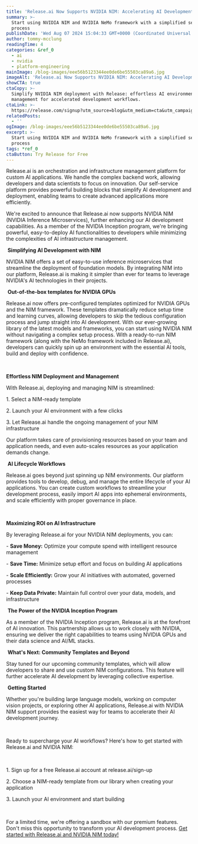 ```yaml
---
title: 'Release.ai Now Supports NVIDIA NIM: Accelerating AI Development and Deployment'
summary: >-
  Start using NVIDIA NIM and NVIDIA NeMo framework with a simplified setup
  process
publishDate: 'Wed Aug 07 2024 15:04:33 GMT+0000 (Coordinated Universal Time)'
author: tommy-mcclung
readingTime: 4
categories: &ref_0
  - ai
  - nvidia
  - platform-engineering
mainImage: /blog-images/eee56b5123344ee0de6be55503ca89a6.jpg
imageAlt: 'Release.ai Now Supports NVIDIA NIM: Accelerating AI Development and Deployment'
showCTA: true
ctaCopy: >-
  Simplify NVIDIA NIM deployment with Release: effortless AI environment
  management for accelerated development workflows.
ctaLink: >-
  https://release.com/signup?utm_source=blog&utm_medium=cta&utm_campaign=blog-cta&utm_content=release-ai-now-supports-nvidia-nim-accelerating-ai-development-and-deployment
relatedPosts:
  - ''
ogImage: /blog-images/eee56b5123344ee0de6be55503ca89a6.jpg
excerpt: >-
  Start using NVIDIA NIM and NVIDIA NeMo framework with a simplified setup
  process
tags: *ref_0
ctaButton: Try Release for Free
---
```


Release.ai is an orchestration and infrastructure management platform for custom AI applications. We handle the complex backend work, allowing developers and data scientists to focus on innovation. Our self-service platform provides powerful building blocks that simplify AI development and deployment, enabling teams to create advanced applications more efficiently.

We're excited to announce that Release.ai now supports NVIDIA NIM (NVIDIA Inference Microservices), further enhancing our AI development capabilities. As a member of the NVIDIA Inception program, we're bringing powerful, easy-to-deploy AI functionalities to developers while minimizing the complexities of AI infrastructure management.

‍
**Simplifying AI Development with NIM**

NVIDIA NIM offers a set of easy-to-use inference microservices that streamline the deployment of foundation models. By integrating NIM into our platform, Release.ai is making it simpler than ever for teams to leverage NVIDIA's AI technologies in their projects.

‍
**Out-of-the-box templates for NVIDIA GPUs**

Release.ai now offers pre-configured templates optimized for NVIDIA GPUs and the NIM framework. These templates dramatically reduce setup time and learning curves, allowing developers to skip the tedious configuration process and jump straight into AI development. With our ever-growing library of the latest models and frameworks, you can start using NVIDIA NIM without navigating a complex setup process. With a ready-to-run NIM framework (along with the NeMo framework included in Release.ai), developers can quickly spin up an environment with the essential AI tools, build and deploy with confidence.

‍

‍**Effortless NIM Deployment and Management**

With Release.ai, deploying and managing NIM is streamlined:

1\. Select a NIM-ready template

2\. Launch your AI environment with a few clicks

3\. Let Release.ai handle the ongoing management of your NIM infrastructure

Our platform takes care of provisioning resources based on your team and application needs, and even auto-scales resources as your application demands change.

‍
**AI Lifecycle Workflows**

Release.ai goes beyond just spinning up NIM environments. Our platform provides tools to develop, debug, and manage the entire lifecycle of your AI applications. You can create custom workflows to streamline your development process, easily import AI apps into ephemeral environments, and scale efficiently with proper governance in place.

‍

‍**Maximizing ROI on AI Infrastructure**

By leveraging Release.ai for your NVIDIA NIM deployments, you can:

\- **Save Money:** Optimize your compute spend with intelligent resource management

\- **Save Time:** Minimize setup effort and focus on building AI applications

\- **Scale Efficiently:** Grow your AI initiatives with automated, governed processes

\- **Keep Data Private:** Maintain full control over your data, models, and infrastructure

‍
**The Power of the NVIDIA Inception Program**

As a member of the NVIDIA Inception program, Release.ai is at the forefront of AI innovation. This partnership allows us to work closely with NVIDIA, ensuring we deliver the right capabilities to teams using NVIDIA GPUs and their data science and AI/ML stacks.

‍
**What's Next: Community Templates and Beyond**

Stay tuned for our upcoming community templates, which will allow developers to share and use custom NIM configurations. This feature will further accelerate AI development by leveraging collective expertise.

‍
**Getting Started**

Whether you're building large language models, working on computer vision projects, or exploring other AI applications, Release.ai with NVIDIA NIM support provides the easiest way for teams to accelerate their AI development journey.

‍

Ready to supercharge your AI workflows? Here's how to get started with Release.ai and NVIDIA NIM:

‍

1\. Sign up for a free Release.ai account at release.ai/sign-up

2\. Choose a NIM-ready template from our library when creating your application

3\. Launch your AI environment and start building

‍

For a limited time, we're offering a sandbox with our premium features. Don't miss this opportunity to transform your AI development process. [Get started with Release.ai and NVIDIA NIM today!](http://release.ai/sign-up)
